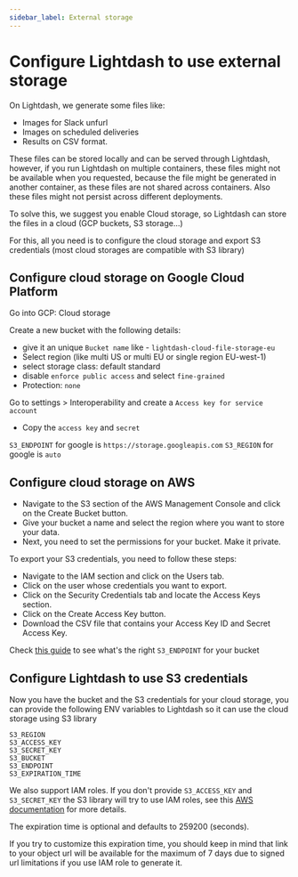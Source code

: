 ```yaml
---
sidebar_label: External storage
---
```


# Configure Lightdash to use external storage

On Lightdash, we generate some files like:

- Images for Slack unfurl
- Images on scheduled deliveries
- Results on CSV format.

These files can be stored locally and can be served through Lightdash,
however, if you run Lightdash on multiple containers, these files might not be available when you requested,
because the file might be generated in another container, as these files are not shared across containers.
Also these files might not persist across different deployments.

To solve this, we suggest you enable Cloud storage, so Lightdash can store the files in a cloud (GCP buckets, S3 storage...)

For this, all you need is to configure the cloud storage and export S3 credentials (most cloud storages are compatible with S3 library)

## Configure cloud storage on Google Cloud Platform

Go into GCP: Cloud storage

Create a new bucket with the following details:

- give it an unique `Bucket name` like - `lightdash-cloud-file-storage-eu`
- Select region (like multi US or multi EU or single region EU-west-1)
- select storage class: default standard
- disable `enforce public access` and select `fine-grained`
- Protection: `none`

Go to settings > Interoperability and create a `Access key for service account`

- Copy the `access key` and `secret`

`S3_ENDPOINT` for google is `https://storage.googleapis.com`
`S3_REGION` for google is `auto`

## Configure cloud storage on AWS

- Navigate to the S3 section of the AWS Management Console and click on the Create Bucket button.
- Give your bucket a name and select the region where you want to store your data.
- Next, you need to set the permissions for your bucket. Make it private.

To export your S3 credentials, you need to follow these steps:

- Navigate to the IAM section and click on the Users tab.
- Click on the user whose credentials you want to export.
- Click on the Security Credentials tab and locate the Access Keys section.
- Click on the Create Access Key button.
- Download the CSV file that contains your Access Key ID and Secret Access Key.

Check [this guide](https://docs.aws.amazon.com/general/latest/gr/s3.html) to see what's the right `S3_ENDPOINT` for your bucket

## Configure Lightdash to use S3 credentials

Now you have the bucket and the S3 credentials for your cloud storage,
you can provide the following ENV variables to Lightdash so it can use the cloud storage using S3 library

```
S3_REGION
S3_ACCESS_KEY
S3_SECRET_KEY
S3_BUCKET
S3_ENDPOINT
S3_EXPIRATION_TIME
```

We also support IAM roles. If you don't provide `S3_ACCESS_KEY` and `S3_SECRET_KEY` the S3 library will try to use IAM roles,
see this [AWS documentation](https://docs.aws.amazon.com/sdk-for-javascript/v2/developer-guide/setting-credentials-node.html) for more details.

The expiration time is optional and defaults to 259200 (seconds).

If you try to customize this expiration time, you should keep in mind that link to your object url will be available for the maximum of 7 days due to signed url limitations if you use IAM role to generate it.

